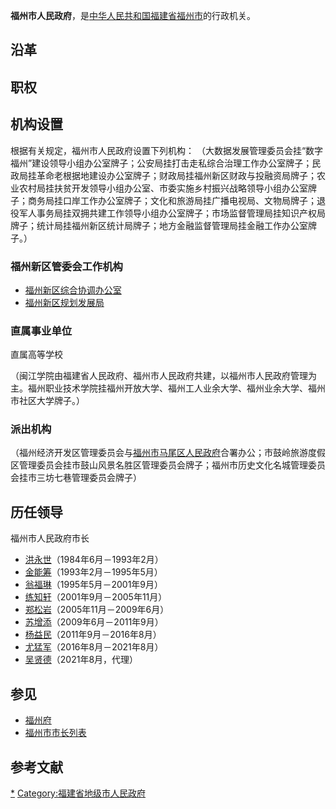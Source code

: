 {{Infobox PRCG
|机构名称=福州市人民政府
|加挂牌子=福州新区管理委员会
|标志1=National Emblem of the People's Republic of China (2).svg
|标志1说明=[[s:国务院关于国家行政机关和企业事业单位社会团体印章管理的规定|1999年规定]]：[[印章|印章]][[直径|直径]]4.5厘米，中央刊[[中华人民共和国国徽|国徽]]，由[[福建省人民政府|福建省人民政府]]制发。
|职位1=[[福州市市长列表|市长]]
|人员1=[[吴贤德|吴贤德]]
|职位2=副市长
|人员2=[[林中麟_(1974年)|林中麟]]（常务副市长）、{{wrap}}[[林治良|林治良]]、{{wrap}}[[兰文|兰　文]]、{{wrap}}[[林长远|林长远]]、{{wrap}}[[孙晓岚_(1976年)|孙晓岚]]
|人数2=5
|职位3=秘书长
|人员3=[[朱汉民_(1965年)|朱汉民]]
|被接替者=[[福州市军事管制委员会|福州市军事管制委员会]]
|业务上级=[[福建省人民政府|福建省人民政府]]
|组织上级=[[福州市人民代表大会|福州市人民代表大会]]<br>[[福州市人民代表大会常务委员会|福州市人民代表大会常务委员会]]
|中共上级=[[中国共产党福州市委员会|中国共产党福州市委员会]]
|中共本级=中国共产党福州市人民政府党组
|行政级别=正地厅级
|机构类型=[[地级市|地级市]][[人民政府|人民政府]]
|场所1=福州市人民政府办公厅
|地址1=[[福建省|福建省]][[福州市|福州市]]
|坐标1=
|邮编1=
|官网={{url|http://www.fuzhou.gov.cn/}}
|a=[[中国共产党福州市委员会|中国共产党福州市委员会]]
|b=[[福州市人民代表大会|福州市人民代表大会]]
|c=[[福州市人民代表大会常务委员会|福州市人民代表大会常务委员会]]
|d=[[中国人民政治协商会议福州市委员会|中国人民政治协商会议福州市委员会]]
|e=[[福建省福州市中级人民法院|福建省福州市中级人民法院]]
|f=[[福州市人民检察院|福州市人民检察院]]
}}
'''福州市人民政府'''，是[[中华人民共和国|中华人民共和国]][[福建省|福建省]][[福州市|福州市]]的行政机关。

==沿革==
{{Empty section}}

== 职权 ==
{{:人民政府}}

== 机构设置 ==
根据有关规定，福州市人民政府设置下列机构：
{{columns-list|2|
* [[福州市人民政府办公厅|福州市人民政府办公厅]]
* [[福州市发展和改革委员会|福州市发展和改革委员会]]
* [[福州市教育局|福州市教育局]]
* [[福州市科学技术局|福州市科学技术局]]
* [[福州市工业和信息化局|福州市工业和信息化局]]
* [[福州市大数据发展管理委员会|福州市大数据发展管理委员会]]
* [[福州市民族与宗教事务局|福州市民族与宗教事务局]]
* [[福州市公安局|福州市公安局]]
* [[福州市民政局|福州市民政局]]
* [[福州市司法局|福州市司法局]]
* [[福州市财政局|福州市财政局]]
* [[福州市人力资源和社会保障局|福州市人力资源和社会保障局]]
* [[福州市自然资源和规划局|福州市自然资源和规划局]]
* [[福州市生态环境局|福州市生态环境局]]
* [[福州市城乡建设局|福州市城乡建设局]]
* [[福州市住房保障和房产管理局|福州市住房保障和房产管理局]]
* [[福州市城市管理委员会|福州市城市管理委员会]]
* [[福州市交通运输局|福州市交通运输局]]
* [[福州市水利局|福州市水利局]]
* [[福州市农业农村局|福州市农业农村局]]
* [[福州市商务局|福州市商务局]]
* [[福州市粮食和物资储备局|福州市粮食和物资储备局]]
* [[福州市文化和旅游局|福州市文化和旅游局]]
* [[福州市卫生健康委员会|福州市卫生健康委员会]]
* [[福州市退役军人事务局|福州市退役军人事务局]]
* [[福州市应急管理局|福州市应急管理局]]
* [[福州市审计局|福州市审计局]]
* [[福州市人民政府外事办公室|福州市人民政府外事办公室]]
* [[福州市林业局|福州市林业局]]
* [[福州市海洋与渔业局|福州市海洋与渔业局]]
* [[福州市市场监督管理局|福州市市场监督管理局]]
* [[福州市体育局|福州市体育局]]
* [[福州市统计局|福州市统计局]]
* [[福州市人民防空办公室|福州市人民防空办公室]]
* [[福州市医疗保障局|福州市医疗保障局]]
* [[福州市地方金融监督管理局|福州市地方金融监督管理局]]
* [[福州市信访局|福州市信访局]]
* [[福州市机关事务管理局|福州市机关事务管理局]]
* [[福州市人民政府国有资产监督管理委员会|福州市人民政府国有资产监督管理委员会]]
}}
（大数据发展管理委员会挂“数字福州”建设领导小组办公室牌子；公安局挂打击走私综合治理工作办公室牌子；民政局挂革命老根据地建设办公室牌子；财政局挂福州新区财政与投融资局牌子；农业农村局挂扶贫开发领导小组办公室、市委实施乡村振兴战略领导小组办公室牌子；商务局挂口岸工作办公室牌子；文化和旅游局挂广播电视局、文物局牌子；退役军人事务局挂双拥共建工作领导小组办公室牌子；市场监督管理局挂知识产权局牌子；统计局挂福州新区统计局牌子；地方金融监督管理局挂金融工作办公室牌子。）

=== 福州新区管委会工作机构 ===
* [[福州新区综合协调办公室|福州新区综合协调办公室]]
* [[福州新区规划发展局|福州新区规划发展局]]

=== 直属事业单位 ===
{{columns-list|2|
* [[福州市人民政府发展研究中心|福州市人民政府发展研究中心]]
* [[福州市供销合作社联合社|福州市供销合作社联合社]]
* [[福州市城镇集体工业联合社|福州市城镇集体工业联合社]]
* [[福州广播电视台|福州广播电视台]]
* [[福州仲裁委员会|福州仲裁委员会办事处]]
}}
; 直属高等学校
{{columns-list|2|
* [[闽江学院|闽江学院]]（正厅级）
* [[福州职业技术学院|福州职业技术学院]]（副厅级）
* [[闽江师范高等专科学校|闽江师范高等专科学校]]（副厅级）
}}
（闽江学院由福建省人民政府、福州市人民政府共建，以福州市人民政府管理为主。福州职业技术学院挂福州开放大学、福州工人业余大学、福州业余大学、福州市社区大学牌子。）

=== 派出机构 ===
{{columns-list|2|
* [[福州经济开发区|福州经济开发区管理委员会]]
* [[福州滨海新城|福州滨海新城开发建设指挥部]]
* [[福州大学城|福州地区大学新校区管理委员会]]
* [[福州台商投资区管理委员会|福州台商投资区管理委员会]]
* [[闽台（福州）蓝色经济产业园|闽台（福州）蓝色经济产业园管理委员会]]（筹）
* [[福州长乐国际机场|福州临空经济区管理委员会]]（筹）
* [[鼓山|福州市鼓岭旅游度假区管理委员会]]
* [[三坊七巷|福州市历史文化名城管理委员会]]
* [[福州市人民政府驻北京联络处|福州市人民政府驻北京联络处]]
* [[福州市人民政府驻上海办事处|福州市人民政府驻上海办事处]]
* [[福州市人民政府驻深圳办事处|福州市人民政府驻深圳办事处]]
}}
（福州经济开发区管理委员会与[[福州市马尾区人民政府|福州市马尾区人民政府]]合署办公；市鼓岭旅游度假区管理委员会挂市鼓山风景名胜区管理委员会牌子；福州市历史文化名城管理委员会挂市三坊七巷管理委员会牌子）

== 历任领导 ==
{{See also|福州市市长列表}}
{{col-begin}}
{{col-2}}
; 福州市人民政府市长
*[[洪永世|洪永世]]（1984年6月－1993年2月）
*[[金能筹|金能筹]]（1993年2月－1995年5月）
*[[翁福琳|翁福琳]]（1995年5月－2001年9月）
*[[练知轩|练知轩]]（2001年9月－2005年11月）
*[[郑松岩|郑松岩]]（2005年11月－2009年6月）
*[[苏增添|苏增添]]（2009年6月－2011年9月）
*[[杨益民|杨益民]]（2011年9月－2016年8月）
*[[尤猛军|尤猛军]]（2016年8月－2021年8月）
*[[吴贤德|吴贤德]]（2021年8月，代理）
{{col-end}}

== 参见 ==
{{Portal|中华人民共和国|福州|政治}}
* [[福州府|福州府]]
* [[福州市市长列表|福州市市长列表]]

== 参考文献 ==
{{Reflist}}

{{福建省各地市|行政机关}}

[[Category:福州市人民政府|*]]
[[Category:福建省地级市人民政府|Category:福建省地级市人民政府]]